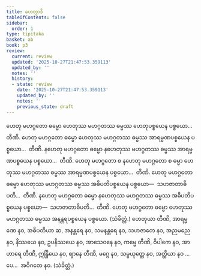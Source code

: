 ```yaml
---
title: ဟေတွာဒိ
tableOfContents: false
sidebar:
  order: 1
type: tipitaka
basket: ab
book: p3
review:
  current: review
  updated: '2025-10-27T21:47:53.359113'
  updated_by: ''
  notes: ''
  history:
  - state: review
    date: '2025-10-27T21:47:53.359113'
    updated_by: ''
    notes: ''
    previous_state: draft
---
```



<ReviewStatus review={frontmatter.review} showDetails={true} />

<HypothesisAnnotation frontmatter={frontmatter} />

<DynamicBreadcrumb />

<Division number="367" book="p3" e="ch" v="39" p="278">

<Paragraph number="781" book="p3">
ဟေတု မဟဂ္ဂတော ဓမ္မော ဟေတုဿ မဟဂ္ဂတဿ ဓမ္မဿ ဟေတုပစ္စယေန ပစ္စယော…  တီဏိ.
</Paragraph>

<Paragraph number="782" book="p3">
ဟေတု မဟဂ္ဂတော ဓမ္မော ဟေတုဿ မဟဂ္ဂတဿ ဓမ္မဿ အာရမ္မဏပစ္စယေန ပစ္စယော…  တီဏိ.
</Paragraph>

<Paragraph number="783" book="p3">
နဟေတု မဟဂ္ဂတော ဓမ္မော နဟေတုဿ မဟဂ္ဂတဿ ဓမ္မဿ အာရမ္မဏပစ္စယေန ပစ္စယော…  တီဏိ.
</Paragraph>

<Paragraph number="784" book="p3">
ဟေတု မဟဂ္ဂတော စ နဟေတု မဟဂ္ဂတော စ ဓမ္မာ ဟေတုဿ မဟဂ္ဂတဿ ဓမ္မဿ အာရမ္မဏပစ္စယေန ပစ္စယော…  တီဏိ.
</Paragraph>

<Paragraph number="785" book="p3">
ဟေတု မဟဂ္ဂတော ဓမ္မော ဟေတုဿ မဟဂ္ဂတဿ ဓမ္မဿ အဓိပတိပစ္စယေန ပစ္စယော—  သဟဇာတာဓိပတိ…  တီဏိ.
</Paragraph>

<Paragraph number="786" book="p3">
နဟေတု မဟဂ္ဂတော ဓမ္မော နဟေတုဿ မဟဂ္ဂတဿ ဓမ္မဿ အဓိပတိပစ္စယေန ပစ္စယော—  သဟဇာတာဓိပတိ…  တီဏိ.
</Paragraph>

<Paragraph number="787" book="p3">
ဟေတု မဟဂ္ဂတော ဓမ္မော ဟေတုဿ မဟဂ္ဂတဿ ဓမ္မဿ အနန္တရပစ္စယေန ပစ္စယော. (သံခိတ္တံ.)
</Paragraph>

</Division>
<Division number="368" book="p3" e="ch" v="39" p="279">

<Paragraph number="788" book="p3">
ဟေတုယာ တီဏိ, အာရမ္မဏေ နဝ, အဓိပတိယာ ဆ, အနန္တရေ နဝ, သမနန္တရေ နဝ, သဟဇာတေ နဝ, အညမညေ နဝ, နိဿယေ နဝ, ဥပနိဿယေ နဝ, အာသေဝနေ နဝ, ကမ္မေ တီဏိ, ဝိပါကေ နဝ, အာဟာရေ တီဏိ, ဣန္ဒြိယေ နဝ, ဈာနေ တီဏိ, မဂ္ဂေ နဝ, သမ္ပယုတ္တေ နဝ, အတ္ထိယာ နဝ …ပေ…  အဝိဂတေ နဝ. (သံခိတ္တံ.)
</Paragraph>
</Division>
